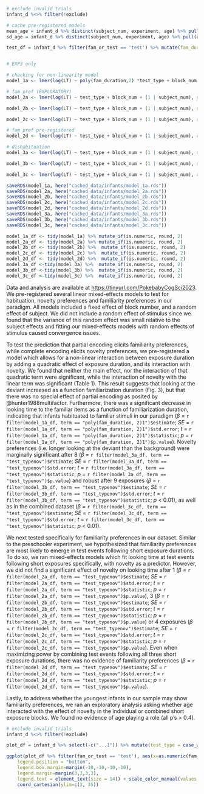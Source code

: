 ```r

# exclude invalid trials
infant_d %<>% filter(!exclude)

# cache pre-registered models
mean_age = infant_d %>% distinct(subject_num, experiment, age) %>% pull(age) %>% mean()
sd_age = infant_d %>% distinct(subject_num, experiment, age) %>% pull(age) %>% sd()

test_df = infant_d %>% filter(fam_or_test == 'test') %>% mutate(fam_duration = as.numeric(fam_duration), animal = as.factor(animal), centered_age = (age - mean_age) / sd_age )


# EXP3 only

# checking for non-linearity model
model_1a <- lmer(log(LT) ~ poly(fam_duration,2) *test_type + block_num + (1 | subject_num), data = test_df)

# fam pref (EXPLORATORY)
model_2a <- lmer(log(LT) ~ test_type + block_num + (1 | subject_num), data = test_df %>% filter(fam_duration == 1))

model_2b <- lmer(log(LT) ~ test_type + block_num + (1 | subject_num), data = test_df %>% filter(fam_duration == 3))

model_2c <- lmer(log(LT) ~ test_type + block_num + (1 | subject_num), data = test_df %>% filter(fam_duration == 4))

# fam pref pre-registered
model_2d <- lmer(log(LT) ~ test_type + block_num + (1 | subject_num), data = test_df %>% filter(fam_duration <= 4 & fam_duration != 0))

# dishabituation
model_3a <- lmer(log(LT) ~ test_type + block_num + (1 | subject_num), data = test_df %>% filter(fam_duration == 8))

model_3b <- lmer(log(LT) ~ test_type + block_num + (1 | subject_num), data = test_df %>% filter(fam_duration == 9))

model_3c <- lmer(log(LT) ~ test_type + block_num + (1 | subject_num), data = test_df %>% filter(fam_duration >= 8))

saveRDS(model_1a, here("cached_data/infants/model_1a.rds"))
saveRDS(model_2a, here("cached_data/infants/model_2a.rds"))
saveRDS(model_2b, here("cached_data/infants/model_2b.rds"))
saveRDS(model_2c, here("cached_data/infants/model_2c.rds"))
saveRDS(model_2d, here("cached_data/infants/model_2d.rds"))
saveRDS(model_3a, here("cached_data/infants/model_3a.rds"))
saveRDS(model_3b, here("cached_data/infants/model_3b.rds"))
saveRDS(model_3c, here("cached_data/infants/model_3c.rds"))

```

```r
model_1a_df <- tidy(model_1a) %>% mutate_if(is.numeric, round, 2)
model_2a_df <- tidy(model_2a) %>% mutate_if(is.numeric, round, 2)
model_2b_df <- tidy(model_2b) %>%  mutate_if(is.numeric, round, 2)
model_2c_df <- tidy(model_2c) %>%  mutate_if(is.numeric, round, 2)
model_2d_df <- tidy(model_2d) %>%  mutate_if(is.numeric, round, 2)
model_3a_df <-tidy(model_3a) %>%  mutate_if(is.numeric, round, 2)
model_3b_df <-tidy(model_3b) %>%  mutate_if(is.numeric, round, 2)
model_3c_df <-tidy(model_3c) %>%  mutate_if(is.numeric, round, 2)

```

Data and analysis are available at [https://tinyurl.com/PokebabyCogSci2023](https://tinyurl.com/PokebabyCogSci2023). We pre-registered several linear mixed-effects models to test for habituation, novelty preferences and familiarity preferences in our paradigm. All models included a fixed effect of block number, and a random effect of subject. We did not include a random effect of stimulus since we found that the variance of this random effect was small relative to the subject effects and fitting our mixed-effects models with random effects of stimulus caused convergence issues.

To test the prediction that partial encoding elicits familiarity preferences, while complete encoding elicits novelty preferences, we pre-registered a model which allows for a non-linear interaction between exposure duration by adding a quadratic effect of exposure duration, and its interaction with novelty. We found that neither the main effect, nor the interaction of that quadratic term were significant, while the interaction of novelty with the linear term was significant (Table 1). This result suggests that looking at the deviant increased as a function familiarization duration (Fig. 3), but that there was no special effect of partial encoding as posited by @hunter1988multifactor. Furthermore, there was a significant decrease in looking time to the familiar items as a function of familiarization duration, indicating that infants habituated to familiar stimuli in our paradigm ($\beta$ = `r filter(model_1a_df, term == "poly(fam_duration, 2)1")$estimate`; *SE* = `r filter(model_1a_df, term == "poly(fam_duration, 2)1")$std.error`; *t* = `r filter(model_1a_df, term == "poly(fam_duration, 2)1")$statistic`; *p* =  `r filter(model_1a_df, term == "poly(fam_duration, 2)1")$p.value`). Novelty preferences (i.e. longer looking at the deviant than the background) were marginally significant after 8 ($\beta$ = `r filter(model_3a_df, term == "test_typenov")$estimate`; *SE* = `r filter(model_3a_df, term == "test_typenov")$std.error`; *t* = `r filter(model_3a_df, term == "test_typenov")$statistic`; *p* =  `r filter(model_3a_df, term == "test_typenov")$p.value`) and robust after 9 exposures ($\beta$ = `r filter(model_3b_df, term == "test_typenov")$estimate`; *SE* = `r filter(model_3b_df, term == "test_typenov")$std.error`; *t* = `r filter(model_3b_df, term == "test_typenov")$statistic`; *p* < 0.01), as well as in the combined dataset ($\beta$ = `r filter(model_3c_df, term == "test_typenov")$estimate`; *SE* = `r filter(model_3c_df, term == "test_typenov")$std.error`; *t* = `r filter(model_3c_df, term == "test_typenov")$statistic`; *p* < 0.01).

We next tested specifically for familiarity preferences in our dataset. Similar to the preschooler experiment, we hypothesized that familiarity preferences are most likely to emerge in test events following short exposure durations. To do so, we ran mixed-effects models which fit looking time at test events following short exposures specifically, with novelty as a predictor. However, we did not find a significant effect of novelty on looking time after 1 ($\beta$ = `r filter(model_2a_df, term == "test_typenov")$estimate`; *SE* = `r filter(model_2a_df, term == "test_typenov")$std.error`; *t* = `r filter(model_2a_df, term == "test_typenov")$statistic`; *p* =  `r filter(model_2a_df, term == "test_typenov")$p.value`), 3 ($\beta$ = `r filter(model_2b_df, term == "test_typenov")$estimate`; *SE* = `r filter(model_2b_df, term == "test_typenov")$std.error`; *t* = `r filter(model_2b_df, term == "test_typenov")$statistic`; *p* =  `r filter(model_2b_df, term == "test_typenov")$p.value`) or 4 exposures ($\beta$ = `r filter(model_2c_df, term == "test_typenov")$estimate`; *SE* = `r filter(model_2c_df, term == "test_typenov")$std.error`; *t* = `r filter(model_2c_df, term == "test_typenov")$statistic`; *p* =  `r filter(model_2c_df, term == "test_typenov")$p.value`). Even when maximizing power by combining test events following all three short exposure durations, there was no evidence of familiarity preferences ($\beta$ = `r filter(model_2d_df, term == "test_typenov")$estimate`; *SE* = `r filter(model_2d_df, term == "test_typenov")$std.error`; *t* = `r filter(model_2d_df, term == "test_typenov")$statistic`; *p* =  `r filter(model_2d_df, term == "test_typenov")$p.value`). 

Lastly, to address whether the youngest infants in our sample may show familiarity preferences, we ran an exploratory analysis asking whether age interacted with the effect of novelty in the individual or combined short exposure blocks. We found no evidence of age playing a role (all p's > 0.4).

\captionsetup{belowskip=45pt,aboveskip=4pt}

```r

# exclude invalid trials
infant_d %<>% filter(!exclude) 

plot_df = infant_d %>% select(-c("...1")) %>% mutate(test_type = case_when(fam_duration == 0 ~ 'baseline', test_type == 'fam' ~ 'background', test_type == 'nov' ~ 'deviant'), test_type = factor(test_type, levels = c('baseline', 'background', 'deviant'))) %>% arrange(experiment, subject_num, block_num)

ggplot(plot_df %>% filter(fam_or_test == 'test'), aes(x=as.numeric(fam_duration), y=LT, group=test_type, color = test_type)) + geom_point(alpha=0.1, size = 2, position = position_jitterdodge(jitter.width = 0.2)) + stat_summary(fun.data = "mean_cl_boot", geom = "pointrange", position = position_dodge(width = 1), size = 0.6) + xlab('exposure duration') + ylab('Looking time (s)') + labs(color = 'Test type') + theme_classic(base_size = 15) + theme(strip.text.x = element_text(size = 20, colour = "black")) + scale_x_continuous(breaks = c(0, 1,3,4,8,9)) + geom_smooth(method ="lm", alpha = 0.4) + scale_y_log10() + geom_hline(yintercept = plot_df %>% filter(test_type == 'baseline') %>% pull(LT) %>% mean(), linetype = "dashed") + scale_y_continuous(breaks = c(3,10, 18, 27)) + theme(legend.title=element_blank(), 
    legend.position = "bottom",
    legend.box.margin=margin(-10,-10,-10,-10),
    legend.margin=margin(3,3,3,3),
    legend.text = element_text(size = 14)) + scale_color_manual(values = c("blue", "red"), limits = c('background', 'deviant')) +
    coord_cartesian(ylim=c(3, 35))


```

\captionsetup{belowskip=5pt,aboveskip=5pt}

\begin{table*}[t]
\centering
\begin{tabular}{lrrrrrr}
  \hline
 Predictor & Coefficient & Std error & t & df & p value \\ 
  \hline
(Intercept) & 2.99 & 0.11 & 27.20 & 175.84 & \textless{ 0.001} \\ 
  \textbf{Exposure duration} & -5.01 & 0.95 & -5.25 & 269.60 & \textless{ 0.001} \\ 
  \textbf{Squared exposure duration} & 0.09 & 0.91 & 0.098 & 266.09 & 0.92 \\ 
  \textbf{Novelty} & 0.22 & 0.09 & 2.44 & 269.98 & 0.016 \\ 
  \textbf{Block number} & -0.16 & 0.02 & -6.55 & 269.04 & \textless{ 0.001} \\ 
  \textbf{Exposure duration} : \textbf{Novelty} & 6.92 & 1.65 & 4.20 & 271.34 & \textless{ 0.001} \\ 
  \textbf{Squared exposure duration} : \textbf{Novelty} & -0.23 & 1.68 & -0.16 & 270.34 & 0.874 \\ 
   \hline
\end{tabular}
\caption{Mixed effects model results testing for a non-linearity in infant looking time.}\label{wrap-tab:1}
\end{table*} 
